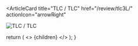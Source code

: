 <ArticleCard
  title="TLC / TLC"
  href="/review/tlc3L/"
  actionIcon="arrowRight"
>

![TLC / TLC](../../images/cd/tlc3L.jpg)

</ArticleCard>

  return (
    <>
      {children}
    </>
  );
}